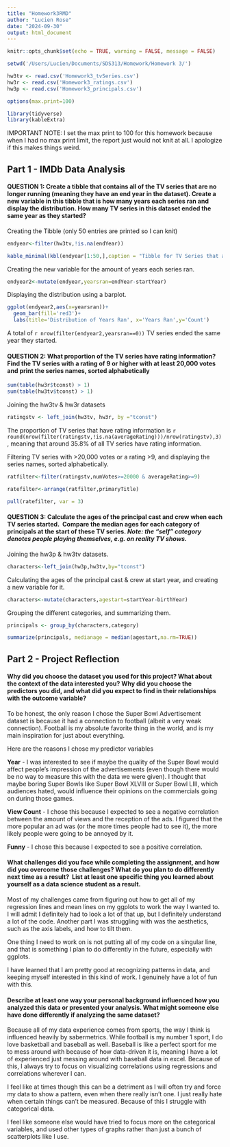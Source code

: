 ---
title: "Homework3RMD"
author: "Lucien Rose"
date: "2024-09-30"
output: html_document
---

```{r setup, include=FALSE}
knitr::opts_chunk$set(echo = TRUE, warning = FALSE, message = FALSE)
```

```{r}
setwd('/Users/Lucien/Documents/SDS313/Homework/Homework 3/')

hw3tv <- read.csv('Homework3_tvSeries.csv')
hw3r <- read.csv('Homework3_ratings.csv')
hw3p <- read.csv('Homework3_principals.csv')

options(max.print=100)

library(tidyverse)
library(kableExtra)
```

IMPORTANT NOTE: I set the max print to 100 for this homework because when I had no max print limit, the report just would not knit at all. I apologize if this makes things weird.

## **Part 1 - IMDb Data Analysis**

#### QUESTION 1: Create a tibble that contains all of the TV series that are no longer running (meaning they have an end year in the dataset). Create a new variable in this tibble that is how many years each series ran and display the distribution. How many TV series in this dataset ended the same year as they started?

Creating the Tibble (only 50 entries are printed so I can knit)

```{r}

endyear<-filter(hw3tv,!is.na(endYear))

kable_minimal(kbl(endyear[1:50,],caption = "Tibble for TV Series that are no longer running"),full_width = FALSE)
```

Creating the new variable for the amount of years each series ran.

```{r}

endyear2<-mutate(endyear,yearsran=endYear-startYear)
```

Displaying the distribution using a barplot.

```{r}

ggplot(endyear2,aes(x=yearsran))+
  geom_bar(fill='red3')+
  labs(title='Distribution of Years Ran', x='Years Ran',y='Count')
```

A total of `r nrow(filter(endyear2,yearsran==0))` TV series ended the same year they started.

#### QUESTION 2: What proportion of the TV series have rating information? Find the TV series with a rating of 9 or higher with at least 20,000 votes and print the series names, sorted alphabetically

```{r}

sum(table(hw3r$tconst) > 1)
sum(table(hw3tv$tconst) > 1)
```

Joining the hw3tv & hw3r datasets

```{r}

ratingstv <- left_join(hw3tv, hw3r, by ="tconst")
```

The proportion of TV series that have rating information is `r round(nrow(filter(ratingstv,!is.na(averageRating)))/nrow(ratingstv),3)`, meaning that around 35.8% of all TV series have rating information.

Filtering TV series with \>20,000 votes or a rating \>9, and displaying the series names, sorted alphabetically.

```{r}

ratfilter<-filter(ratingstv,numVotes>=20000 & averageRating>=9)

ratefilter<-arrange(ratfilter,primaryTitle)

pull(ratefilter, var = 3)
```

#### QUESTION 3: Calculate the ages of the principal cast and crew when each TV series started.  Compare the median ages for each category of principals at the start of these TV series. *Note: the "self" category denotes people playing themselves, e.g. on reality TV shows.*

Joining the hw3p & hw3tv datasets.

```{r}

characters<-left_join(hw3p,hw3tv,by="tconst")
```

Calculating the ages of the principal cast & crew at start year, and creating a new variable for it.

```{r}

characters<-mutate(characters,agestart=startYear-birthYear)
```

Grouping the different categories, and summarizing them.

```{r}

principals <- group_by(characters,category)

summarize(principals, medianage = median(agestart,na.rm=TRUE))
```

## Part 2 - Project Reflection

#### Why did you choose the dataset you used for this project? What about the context of the data interested you? Why did you choose the predictors you did, and what did you expect to find in their relationships with the outcome variable?

To be honest, the only reason I chose the Super Bowl Advertisement dataset is because it had a connection to football (albeit a very weak connection). Football is my absolute favorite thing in the world, and is my main inspiration for just about everything.

Here are the reasons I chose my predictor variables

**Year** - I was interested to see if maybe the quality of the Super Bowl would affect people's impression of the advertisements (even though there would be no way to measure this with the data we were given). I thought that maybe boring Super Bowls like Super Bowl XLVIII or Super Bowl LIII, which audiences hated, would influence their opinions on the commercials going on during those games.

**View Count** - I chose this because I expected to see a negative correlation between the amount of views and the reception of the ads. I figured that the more popular an ad was (or the more times people had to see it), the more likely people were going to be annoyed by it.

**Funny** - I chose this because I expected to see a positive correlation.

#### What challenges did you face while completing the assignment, and how did you overcome those challenges? What do you plan to do differently next time as a result?  List at least one specific thing you learned about yourself as a data science student as a result.

Most of my challenges came from figuring out how to get all of my regression lines and mean lines on my ggplots to work the way I wanted to. I will admit I definitely had to look a lot of that up, but I definitely understand a lot of the code. Another part I was struggling with was the aesthetics, such as the axis labels, and how to tilt them.

One thing I need to work on is not putting all of my code on a singular line, and that is something I plan to do differently in the future, especially with ggplots.

I have learned that I am pretty good at recognizing patterns in data, and keeping myself interested in this kind of work. I genuinely have a lot of fun with this.

#### Describe at least one way your personal background influenced how you analyzed this data or presented your analysis. What might someone else have done differently if analyzing the same dataset?

Because all of my data experience comes from sports, the way I think is influenced heavily by sabermetrics. While football is my number 1 sport, I do love basketball and baseball as well. Baseball is like a perfect sport for me to mess around with because of how data-driven it is, meaning I have a lot of experienced just messing around with baseball data in excel. Because of this, I always try to focus on visualizing correlations using regressions and correlations wherever I can.

I feel like at times though this can be a detriment as I will often try and force my data to show a pattern, even when there really isn't one. I just really hate when certain things can't be measured. Because of this I struggle with categorical data.

I feel like someone else would have tried to focus more on the categorical variables, and used other types of graphs rather than just a bunch of scatterplots like I use.
